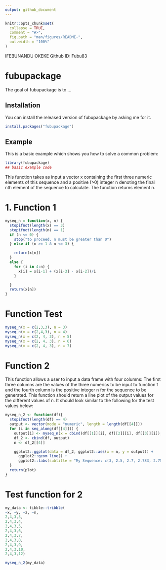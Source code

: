 ---
output: github_document
---

<!-- README.md is generated from README.Rmd. Please edit that file -->

```{r, include = FALSE}
knitr::opts_chunk$set(
  collapse = TRUE,
  comment = "#>",
  fig.path = "man/figures/README-",
  out.width = "100%"
)
```

IFEBUNANDU OKEKE
Github ID: Fubu83

# fubupackage

<!-- badges: start -->
<!-- badges: end -->

The goal of fubupackage is to ...

## Installation

You can install the released version of fubupackage by asking me for it.

``` r
install.packages("fubupackage")
```

## Example

This is a basic example which shows you how to solve a common problem:

```{r example}
library(fubupackage)
## basic example code
```


This function takes as input a vector x containing the first three numeric elements of this sequence and a positive (>0) integer n denoting the final nth element of the sequence to calculate. The function returns element n.


# 1.  Function 1

```{r}
myseq_n = function(x, n) {
  stopifnot(length(x) == 3)
  stopifnot(length(n) == 1)
  if (n <= 0) {
    stop("to proceed, n must be greater than 0")
  } else if (n >= 1 & n <= 3) {

    return(x[n])
  }
  else {
    for (i in 4:n) {
      x[i] = x[i-1] + (x[i-3] - x[i-2])/i
    }

  }
  return(x[n])
}


```


# Function Test

```{r}
myseq_n(x = c(2,3,3), n = 3)
myseq_n(x = c(2,4,3), n = 4)
myseq_n(x = c(2, 4, 3), n = 5)
myseq_n(x = c(2, 4, 3), n = 6)
myseq_n(x = c(2, 4, 3), n = 7)

```

# Function 2

This function allows a user to input a data frame with four columns:
The first three columns are the values of the three numerics to be input to function 1 and the fourth column is the positive integer n for the sequence to be generated.
This function should return a line plot of the output values for the different values of n.
It should look similar to the following for the test values below:

```{r}

myseq_n_2 <- function(df){
  stopifnot(length(df) == 4)
  output <- vector(mode = "numeric", length = length(df[[4]]))
  for (i in seq_along(df[[4]])) {
    output[i] <- myseq_n(x = cbind(df[[1]][i], df[[2]][i], df[[3]][i]), n = df[[4]][i])
    df_2 <- cbind(df, output)
    n <- df_2[[4]]

    ggplot2::ggplot(data = df_2, ggplot2::aes(x = n, y = output)) +
      ggplot2::geom_line() +
      ggplot2::labs(subtitle = "My Sequence: c(3, 2.5, 2.7, 2.783, 2.755, 2.744, 2.748, 2.749, 2.748)") -> plot
  }
  return(plot)
}


```


# Test function for 2

```{r}
my_data <- tibble::tribble(
~x, ~y, ~z, ~n,
2,4,3,3,
2,4,3,4,
2,4,3,5,
2,4,3,6,
2,4,3,7,
2,4,3,8,
2,4,3,9,
2,4,3,10,
2,4,3,12)

myseq_n_2(my_data)


```

